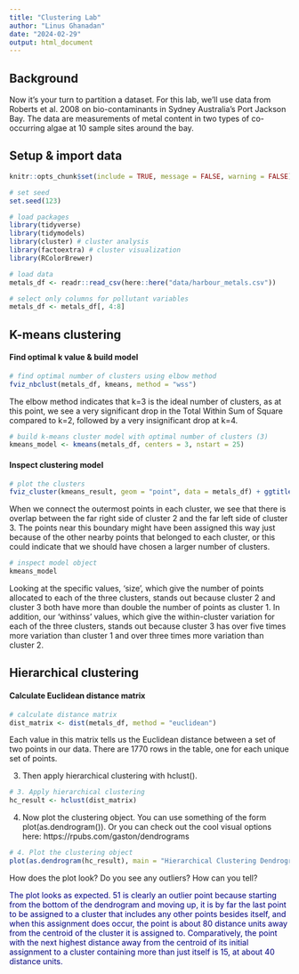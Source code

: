 ```yaml
---
title: "Clustering Lab"
author: "Linus Ghanadan"
date: "2024-02-29"
output: html_document
---
```


## Background

Now it's your turn to partition a dataset.  For this lab, we'll use data from Roberts et al. 2008 on bio-contaminants in Sydney Australia's Port Jackson Bay.  The data are measurements of metal content in two types of co-occurring algae at 10 sample sites around the bay.

## Setup & import data

```r
knitr::opts_chunk$set(include = TRUE, message = FALSE, warning = FALSE)
```

```r
# set seed
set.seed(123)
```

```r
# load packages
library(tidyverse) 
library(tidymodels)
library(cluster) # cluster analysis
library(factoextra) # cluster visualization
library(RColorBrewer)
```

```r
# load data
metals_df <- readr::read_csv(here::here("data/harbour_metals.csv"))

# select only columns for pollutant variables
metals_df <- metals_df[, 4:8] 
```

## K-means clustering

#### Find optimal k value & build model

```r
# find optimal number of clusters using elbow method
fviz_nbclust(metals_df, kmeans, method = "wss")
```

The elbow method indicates that k=3 is the ideal number of clusters, as at this point, we see a very significant drop in the Total Within Sum of Square compared to k=2, followed by a very insignificant drop at k=4.

```r
# build k-means cluster model with optimal number of clusters (3)
kmeans_model <- kmeans(metals_df, centers = 3, nstart = 25)
```

#### Inspect clustering model

```r
# plot the clusters
fviz_cluster(kmeans_result, geom = "point", data = metals_df) + ggtitle("k=3")
```

When we connect the outermost points in each cluster, we see that there is overlap between the far right side of cluster 2 and the far left side of cluster 3. The points near this boundary might have been assigned this way just because of the other nearby points that belonged to each cluster, or this could indicate that we should have chosen a larger number of clusters.

```r
# inspect model object
kmeans_model
```

Looking at the specific values, 'size', which give the number of points allocated to each of the three clusters, stands out because cluster 2 and cluster 3 both have more than double the number of points as cluster 1. In addition, our 'withinss' values, which give the within-cluster variation for each of the three clusters, stands out because cluster 3 has over five times more variation than cluster 1 and over three times more variation than cluster 2.

## Hierarchical clustering

#### Calculate Euclidean distance matrix

```r
# calculate distance matrix
dist_matrix <- dist(metals_df, method = "euclidean")
```

Each value in this matrix tells us the Euclidean distance between a set of two points in our data. There are 1770 rows in the table, one for each unique set of points.

3. Then apply hierarchical clustering with hclust().

```r
# 3. Apply hierarchical clustering
hc_result <- hclust(dist_matrix)
```


4. Now plot the clustering object. You can use something of the form plot(as.dendrogram()).  Or you can check out the cool visual options here: https://rpubs.com/gaston/dendrograms

```r

# 4. Plot the clustering object
plot(as.dendrogram(hc_result), main = "Hierarchical Clustering Dendrogram")

```

How does the plot look? Do you see any outliers?  How can you tell?  

[The plot looks as expected. 51 is clearly an outlier point because starting from the bottom of the dendrogram and moving up, it is by far the last point to be assigned to a cluster that includes any other points besides itself, and when this assignment does occur, the point is about 80 distance units away from the centroid of the cluster it is assigned to. Comparatively, the point with the next highest distance away from the centroid of its initial assignment to a cluster containing more than just itself is 15, at about 40 distance units.]{style="color:navy;"}

